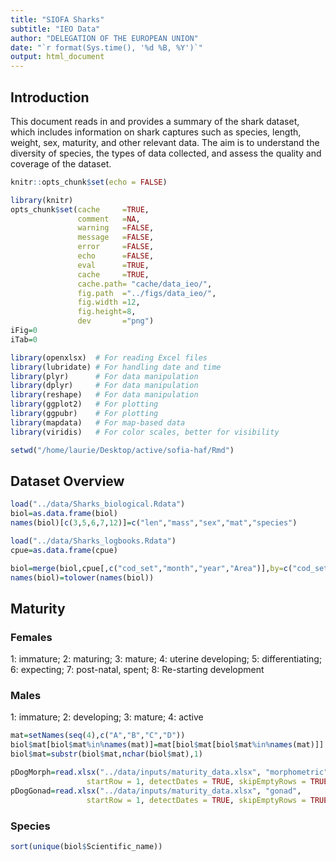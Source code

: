 ```yaml
---
title: "SIOFA Sharks"
subtitle: "IEO Data"
author: "DELEGATION OF THE EUROPEAN UNION"
date: "`r format(Sys.time(), '%d %B, %Y')`"
output: html_document
---
```


## Introduction

This document reads in and provides a summary of the shark dataset, which includes information on shark captures such as species, length, weight, sex, maturity, and other relevant data. The aim is to understand the diversity of species, the types of data collected, and assess the quality and coverage of the dataset.


```r
knitr::opts_chunk$set(echo = FALSE)

library(knitr)
opts_chunk$set(cache     =TRUE, 
               comment   =NA, 
               warning   =FALSE, 
               message   =FALSE, 
               error     =FALSE, 
               echo      =FALSE, 
               eval      =TRUE,
               cache     =TRUE,
               cache.path= "cache/data_ieo/",
               fig.path  ="../figs/data_ieo/",
               fig.width =12,
               fig.height=8,
               dev       ="png")
iFig=0
iTab=0
```

```r
library(openxlsx)  # For reading Excel files
library(lubridate) # For handling date and time
library(plyr)      # For data manipulation
library(dplyr)     # For data manipulation
library(reshape)   # For data manipulation
library(ggplot2)   # For plotting
library(ggpubr)    # For plotting
library(mapdata)   # For map-based data
library(viridis)   # For color scales, better for visibility
```

```r
setwd("/home/laurie/Desktop/active/sofia-haf/Rmd")
```

## Dataset Overview
```r
load("../data/Sharks_biological.Rdata")
biol=as.data.frame(biol)
names(biol)[c(3,5,6,7,12)]=c("len","mass","sex","mat","species")

load("../data/Sharks_logbooks.Rdata")
cpue=as.data.frame(cpue)

biol=merge(biol,cpue[,c("cod_set","month","year","Area")],by=c("cod_set"))
names(biol)=tolower(names(biol))
```


## Maturity 

### Females
1: immature; 2: maturing; 3: mature; 4: uterine developing; 5: differentiating; 6: expecting; 7: post-natal, spent; 8: Re-starting development

### Males
1: immature; 2: developing; 3: mature; 4: active

```r
mat=setNames(seq(4),c("A","B","C","D"))
biol$mat[biol$mat%in%names(mat)]=mat[biol$mat[biol$mat%in%names(mat)]]
biol$mat=substr(biol$mat,nchar(biol$mat),1)
```


```r
pDogMorph=read.xlsx("../data/inputs/maturity_data.xlsx", "morphometric", 
                 startRow = 1, detectDates = TRUE, skipEmptyRows = TRUE)
pDogGonad=read.xlsx("../data/inputs/maturity_data.xlsx", "gonad", 
                 startRow = 1, detectDates = TRUE, skipEmptyRows = TRUE)
```

### Species

```r
sort(unique(biol$Scientific_name))
```
